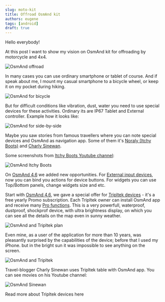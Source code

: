 ```yaml
---
slug: moto-kit
title: Offroad OsmAnd kit
authors: eugene
tags: [android]
draft: true
---
```



Hello everybody!

At this post I want to show my vision on OsmAnd kit for offroading by motorcycle and 4x4. 

![OsmAnd offroad](./img/kit.png)


<!--truncate-->

In many cases you can use ordinary smartphone or tablet of course. And if speak about me, I mount my casual smartphone to a bicycle wheel, or keep it on my pocket during hiking.

![OsmAnd for bicycle](./img/kit-bicycle.png)

But for difficult conditions like vibration, dust, water you need to use special devices for these activities. Ordinary its are IP67 Tablet and External controller. Example how it looks like:

![OsmAnd for side-by-side](./img/kit-side-by-side.png)


Maybe you saw stories from famous travellers where you can note special devices and OsmAnd as navigation app. Some of them it's [Noraly (Itchy Boots)](https://www.itchyboots.com/) and [Charly Sinewan](https://sinewan.us/).

Some screenshots from [Itchy Boots Youtube channel](https://www.youtube.com/@ItchyBoots):

![OsmAnd Itchy Boots](./img/kit-itchy.png)

On  [OsmAnd 4.6](https://osmand.net/blog/osmand-android-4-6-released) we added new opportunities. For [External input devices](https://osmand.net/blog/osmand-android-4-6-released#custom-actions-for-external-controller-buttons), now you can bind you actions for device buttons. For widgets you can use Top/Bottom panels, change widgets size and etc.

Start with [OsmAnd 4.6](https://osmand.net/blog/osmand-android-4-6-released), we gave a special offer for [Tripltek devices](https://www.tripltek.com/) - it's a free yearly Promo subscription. Each Tripltek owner can install OsmAnd app and receive many [Pro functions](https://osmand.net/docs/user/purchases/android#pro-features). This is a very powerfull, waterproof, dustproof, shockprof device, with ultra brightness display, on which you can see all the details on the map even in sunny weather.

![OsmAnd and Tripltek plan](./img/kit-plan.png)

Even mine, as a user of the application for more than 10 years, was pleasantly surprised by the capabilities of the device; before that I used my iPhone. but in the bright sun it was impossible to see anything on the screen.

![OsmAnd and Tripltek](./img/kit-tripltek.png)

Travel-blogger Charly Sinewan uses Tripltek table with OsmAnd app. You can see movies on his Youtube channel:

![OsmAnd Sinewan](./img/kit-charly.png)


Read more about Tripltek devices here


<!--truncate-->

